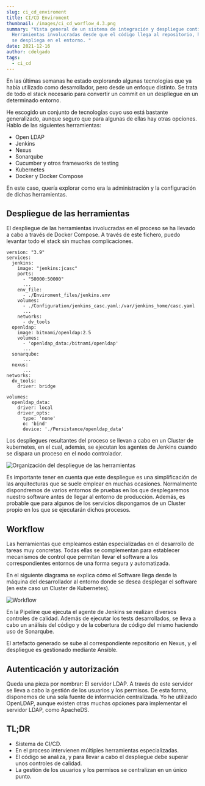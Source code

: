 ```yaml
---
slug: ci_cd_enviroment
title: CI/CD Enviroment
thumbnail: /images/ci_cd_worflow_4.3.png
summary: "Vista general de un sistema de integración y despliegue continuo.
  Herramientas involucradas desde que el código llega al repositorio, hasta que
  se despliega en el entorno. "
date: 2021-12-16
author: cdelgado
tags:
  - ci_cd
---
```

En las últimas semanas he estado explorando algunas tecnologías que ya había utilizado como desarrollador, pero  desde un enfoque distinto. Se trata de todo el stack necesario para convertir un commit en un despliegue en un determinado entorno. 

He escogido un conjunto de tecnologías cuyo uso está bastante generalizado, aunque seguro que para algunas de ellas hay otras opciones. Hablo de las siguientes herramientas:

* Open LDAP
* Jenkins
* Nexus
* Sonarqube
* Cucumber y otros frameworks de testing
* Kubernetes
* Docker y Docker Compose

En este caso, quería explorar como era la administración y la configuración de dichas herramientas.

## Despliegue de las herramientas

El despliegue de las herramientas involucradas en el proceso se ha llevado a cabo a través de Docker Compose. A través de este fichero, puedo levantar todo el stack sin muchas complicaciones. 

```
version: "3.9"
services:
  jenkins:
    image: "jenkins:jcasc"
    ports:
      - "50000:50000"
      ...
    env_file:
      - ./Enviroment_files/jenkins.env
    volumes:
      - ./Configuration/jenkins_casc.yaml:/var/jenkins_home/casc.yaml
      ...
    networks:
      - dv_tools
  openldap:
    image: bitnami/openldap:2.5
    volumes:
      - 'openldap_data:/bitnami/openldap'
      ...
  sonarqube:
      ...
  nexus:
      ...
networks:
  dv_tools:
    driver: bridge

volumes:
  openldap_data:
    driver: local
    driver_opts:
      type: 'none'
      o: 'bind'
      device: './Persistance/openldap_data'
```

Los despliegues resultantes del proceso se llevan a cabo en un Cluster de kubernetes, en el cual, además, se ejecutan los agentes de Jenkins cuando se dispara un proceso en el nodo controlador. 

![Organización del despliegue de las herramientas](/images/devops_stack_deploy_strategy.png "Organización del despliegue de las herramientas")

Es importante tener en cuenta que este despliegue es una simplificación de las arquitecturas que se suele emplear en muchas ocasiones. Normalmente dispondremos de varios entornos de pruebas en los que desplegaremos nuestro software antes de llegar al entorno de producción. Además, es probable que para algunos de los servicios dispongamos de un Cluster propio en los que se ejecutarán dichos procesos.

## Workflow

Las herramientas que empleamos están especializadas en el desarrollo de tareas muy concretas. Todas ellas se complementan para establecer mecanismos de control que permitan llevar el software a los correspondientes entornos de una forma segura y automatizada. 

En el siguiente diagrama se explica cómo el Software llega desde la máquina del desarrollador al entorno donde se desea desplegar el software (en este caso un Cluster de Kubernetes). 

![Workflow](/images/devops_stack_workflow.png "Flujo de trabajo de las ")

En la Pipeline que ejecuta el agente de Jenkins se realizan diversos controles de calidad. Además de ejecutar los tests desarrollados, se lleva a cabo un análisis del código y de la cobertura de código del mismo haciendo uso de Sonarqube.

El artefacto generado se sube al correspondiente repositorio en Nexus, y el despliegue es gestionado mediante Ansible.

## Autenticación y autorización

Queda una pieza por nombrar: El servidor LDAP. A través de este servidor se lleva a cabo la gestión de los usuarios y los permisos. De esta forma, disponemos de una sola fuente de información centralizada. Yo he utilizado OpenLDAP, aunque existen otras muchas opciones para implementar el servidor LDAP, como ApacheDS.

## TL;DR

* Sistema de CI/CD.
* En el proceso intervienen múltiples herramientas especializadas.
* El código se analiza, y para llevar a cabo el despliegue debe superar unos controles de calidad. 
* La gestión de los usuarios y los permisos se centralizan en un único punto.